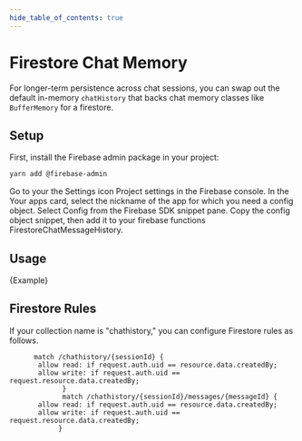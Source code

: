 ```yaml
---
hide_table_of_contents: true
---
```



# Firestore Chat Memory

For longer-term persistence across chat sessions, you can swap out the default in-memory `chatHistory` that backs chat memory classes like `BufferMemory` for a firestore.

## Setup

First, install the Firebase admin package in your project:

```bash npm2yarn
yarn add @firebase-admin
```

Go to your the Settings icon Project settings in the Firebase console.
In the Your apps card, select the nickname of the app for which you need a config object.
Select Config from the Firebase SDK snippet pane.
Copy the config object snippet, then add it to your firebase functions FirestoreChatMessageHistory.

## Usage


<CodeBlock language="typescript">{Example}</CodeBlock>


## Firestore Rules

If your collection name is "chathistory," you can configure Firestore rules as follows.
```
      match /chathistory/{sessionId} {
       allow read: if request.auth.uid == resource.data.createdBy;
       allow write: if request.auth.uid == request.resource.data.createdBy;
			 } 
			 match /chathistory/{sessionId}/messages/{messageId} {
       allow read: if request.auth.uid == resource.data.createdBy;
       allow write: if request.auth.uid == request.resource.data.createdBy;
		    }
```